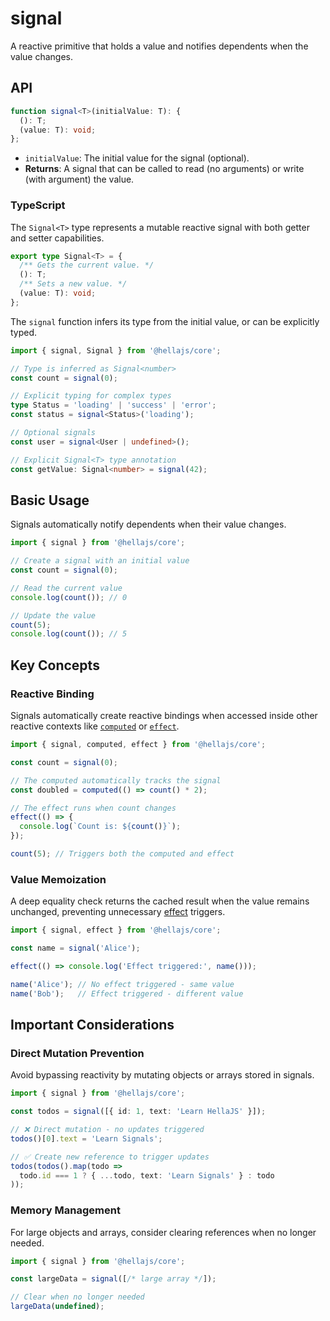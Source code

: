 # signal

A reactive primitive that holds a value and notifies dependents when the value changes.

## API

```typescript
function signal<T>(initialValue: T): {
  (): T;
  (value: T): void;
};
```
- `initialValue`: The initial value for the signal (optional).
- **Returns**: A signal that can be called to read (no arguments) or write (with argument) the value.

### TypeScript

The `Signal<T>` type represents a mutable reactive signal with both getter and setter capabilities.

```typescript
export type Signal<T> = {
  /** Gets the current value. */
  (): T;
  /** Sets a new value. */
  (value: T): void;
};
```

The `signal` function infers its type from the initial value, or can be explicitly typed.

```typescript
import { signal, Signal } from '@hellajs/core';

// Type is inferred as Signal<number>
const count = signal(0);

// Explicit typing for complex types
type Status = 'loading' | 'success' | 'error';
const status = signal<Status>('loading');

// Optional signals  
const user = signal<User | undefined>();

// Explicit Signal<T> type annotation
const getValue: Signal<number> = signal(42);
```

## Basic Usage

Signals automatically notify dependents when their value changes.

```typescript
import { signal } from '@hellajs/core';

// Create a signal with an initial value
const count = signal(0);

// Read the current value
console.log(count()); // 0

// Update the value  
count(5);
console.log(count()); // 5
```

## Key Concepts

### Reactive Binding
Signals automatically create reactive bindings when accessed inside other reactive contexts like [`computed`](/reference/core/computed) or [`effect`](/reference/core/effect).

```typescript
import { signal, computed, effect } from '@hellajs/core';

const count = signal(0);

// The computed automatically tracks the signal
const doubled = computed(() => count() * 2);

// The effect runs when count changes
effect(() => {
  console.log(`Count is: ${count()}`);
});

count(5); // Triggers both the computed and effect
```

### Value Memoization

A deep equality check returns the cached result when the value remains unchanged, preventing unnecessary [effect](/reference/core/effect) triggers.

```typescript
import { signal, effect } from '@hellajs/core';

const name = signal('Alice');

effect(() => console.log('Effect triggered:', name()));

name('Alice'); // No effect triggered - same value
name('Bob');   // Effect triggered - different value
```

## Important Considerations

### Direct Mutation Prevention

Avoid bypassing reactivity by mutating objects or arrays stored in signals.

```typescript
import { signal } from '@hellajs/core';

const todos = signal([{ id: 1, text: 'Learn HellaJS' }]);

// ❌ Direct mutation - no updates triggered
todos()[0].text = 'Learn Signals';

// ✅ Create new reference to trigger updates
todos(todos().map(todo => 
  todo.id === 1 ? { ...todo, text: 'Learn Signals' } : todo
));
```

### Memory Management

For large objects and arrays, consider clearing references when no longer needed.

```typescript
import { signal } from '@hellajs/core';

const largeData = signal([/* large array */]);

// Clear when no longer needed
largeData(undefined);
```